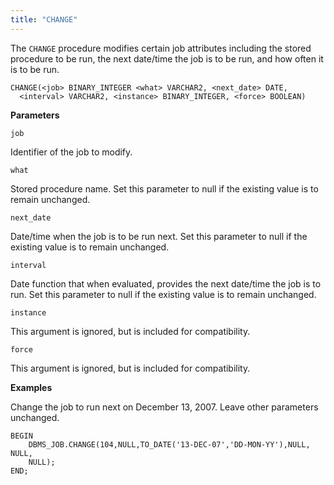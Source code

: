 ```yaml
---
title: "CHANGE"
---
```


The `CHANGE` procedure modifies certain job attributes including the stored procedure to be run, the next date/time the job is to be run, and how often it is to be run.

```text
CHANGE(<job> BINARY_INTEGER <what> VARCHAR2, <next_date> DATE,
  <interval> VARCHAR2, <instance> BINARY_INTEGER, <force> BOOLEAN)
```

**Parameters**

`job`

 Identifier of the job to modify.

`what`

 Stored procedure name. Set this parameter to null if the existing value is to remain unchanged.

`next_date`

 Date/time when the job is to be run next. Set this parameter to null if the existing value is to remain unchanged.

`interval`

 Date function that when evaluated, provides the next date/time the job is to run. Set this parameter to null if the existing value is to remain unchanged.

`instance`

 This argument is ignored, but is included for compatibility.

`force`

 This argument is ignored, but is included for compatibility.

**Examples**

Change the job to run next on December 13, 2007. Leave other parameters unchanged.

```text
BEGIN
    DBMS_JOB.CHANGE(104,NULL,TO_DATE('13-DEC-07','DD-MON-YY'),NULL, NULL,
    NULL);
END;
```
